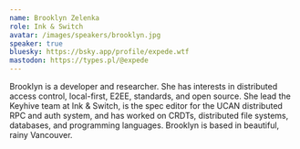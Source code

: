 ```yaml
---
name: Brooklyn Zelenka
role: Ink & Switch
avatar: /images/speakers/brooklyn.jpg
speaker: true
bluesky: https://bsky.app/profile/expede.wtf
mastodon: https://types.pl/@expede
---
```


Brooklyn is a developer and researcher. She has interests in distributed access control, local-first, E2EE, standards, and open source. She lead the Keyhive team at Ink & Switch, is the spec editor for the UCAN distributed RPC and auth system, and has worked on CRDTs, distributed file systems, databases, and programming languages. Brooklyn is based in beautiful, rainy Vancouver.
